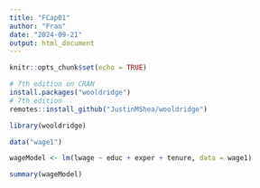 ```yaml
---
title: "FCap01"
author: "Fran"
date: "2024-09-21"
output: html_document
---
```


```r
knitr::opts_chunk$set(echo = TRUE)

# 7th edition on CRAN
install.packages("wooldridge")
# 7th edition
remotes::install_github("JustinMShea/wooldridge")
```

```r
library(wooldridge)

data("wage1")

wageModel <- lm(lwage ~ educ + exper + tenure, data = wage1)

summary(wageModel)
```


